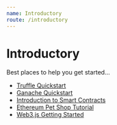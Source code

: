 ```yaml
---
name: Introductory
route: /introductory
---
```


# Introductory

Best places to help you get started...

- [Truffle Quickstart](https://www.trufflesuite.com/docs/truffle/quickstart)
- [Ganache Quickstart](https://www.trufflesuite.com/docs/ganache/quickstart)
- [Introduction to Smart Contracts](https://solidity.readthedocs.io/en/v0.5.10/introduction-to-smart-contracts.html)
- [Ethereum Pet Shop Tutorial](https://www.trufflesuite.com/tutorials/pet-shop)
- [Web3.js Getting Started](https://web3js.readthedocs.io/en/1.0/getting-started.html)